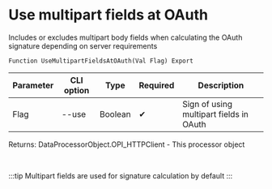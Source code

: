 ﻿---
sidebar_position: 3
description: Use multipart fields at OAuth and other functions to work with HTTP-client in the Open Integration Package, a free open-source integration library for 1C:Enterprise 8, OneScript and CLI
keywords: [1C, 1С, 1С:Enterprise, 1С:Enterprise 8.3, API, Integration, Services, Exchange, OneScript, CLI, HTTP-client]
---


# Use multipart fields at OAuth
 Includes or excludes multipart body fields when calculating the OAuth signature depending on server requirements



`Function UseMultipartFieldsAtOAuth(Val Flag) Export`

  | Parameter | CLI option | Type | Required | Description |
  |-|-|-|-|-|
  | Flag | --use | Boolean | &#x2714; | Sign of using multipart fields in OAuth |

  
  Returns:  DataProcessorObject.OPI_HTTPClient - This processor object

<br/>

:::tip
Multipart fields are used for signature calculation by default
:::
<br/>



```bsl title="1C:Enterprise/OneScript code example"

```
 




